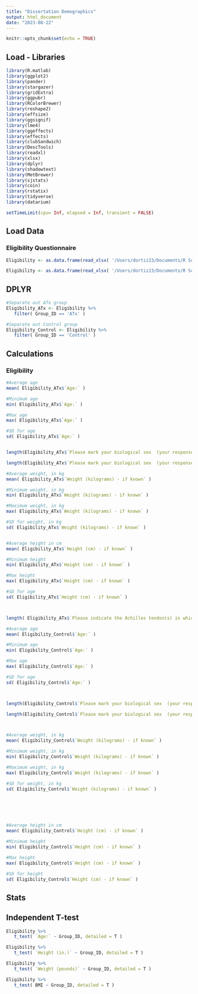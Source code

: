 ```yaml
---
title: "Dissertation Demographics"
output: html_document
date: "2023-08-22"
---
```


```r
knitr::opts_chunk$set(echo = TRUE)
```

## Load - Libraries
```r
library(R.matlab)
library(ggplot2)
library(pander)
library(stargazer)
library(gridExtra)
library(ggpubr)
library(RColorBrewer)
library(reshape2)
library(effsize)
library(ggsignif)
library(lme4)
library(ggeffects)
library(effects)
library(clubSandwich)
library(DescTools)
library(readxl)
library(xlsx)
library(dplyr)
library(shadowtext)
library(MetBrewer)
library(sjstats)
library(coin)
library(rstatix)
library(tidyverse)
library(datarium)

setTimeLimit(cpu= Inf, elapsed = Inf, transient = FALSE)
```




## Load Data


### Eligibility Questionnaire

```r


Eligibility <- as.data.frame(read_xlsx( '/Users/dortiz23/Documents/R Scripts/Dissertation/Post-Quals/Excel/Demographics/EligibilityQuestionnaire_OnlyCollected_2024-Mar-5.xlsx' ))


```



```r


Eligibility <- as.data.frame(read_xlsx( '/Users/dortiz23/Documents/R Scripts/Dissertation/Post-Quals/Excel/Demographics/EligibilityQuestionnaire_OnlyMatched_2024-Apr-26.xlsx' ))


```



## DPLYR
```r

#Separate out ATx group
Eligibility_ATx <- Eligibility %>%
   filter( Group_ID == 'ATx' )

#Separate out Control group
Eligibility_Control <- Eligibility %>%
   filter( Group_ID == 'Control' )

```



## Calculations


### Eligibility
```r

#Average age
mean( Eligibility_ATx$`Age:` )

#Minimum age
min( Eligibility_ATx$`Age:` )

#Max age
max( Eligibility_ATx$`Age:` )

#SD for age
sd( Eligibility_ATx$`Age:` )


length(Eligibility_ATx$`Please mark your biological sex  (your responses will not affect your eligibility for this study).`[ which(Eligibility_ATx$`Please mark your biological sex  (your responses will not affect your eligibility for this study).`=='Male') ] )

length(Eligibility_ATx$`Please mark your biological sex  (your responses will not affect your eligibility for this study).`[ which(Eligibility_ATx$`Please mark your biological sex  (your responses will not affect your eligibility for this study).`=='Female') ] )

#Average weight, in kg
mean( Eligibility_ATx$`Weight (kilograms) - if known` )

#Minimum weight, in kg
min( Eligibility_ATx$`Weight (kilograms) - if known` )

#Maximum weight, in kg
max( Eligibility_ATx$`Weight (kilograms) - if known` )

#SD for weight, in kg
sd( Eligibility_ATx$`Weight (kilograms) - if known` )


#Average height in cm
mean( Eligibility_ATx$`Height (cm) - if known` )

#Minimum height
min( Eligibility_ATx$`Height (cm) - if known` )

#Max height
max( Eligibility_ATx$`Height (cm) - if known` )

#SD for age
sd( Eligibility_ATx$`Height (cm) - if known` )



length( Eligibility_ATx$`Please indicate the Achilles tendon(s) in which you have experienced any symptoms`[ which( Eligibility_ATx$`Please indicate the Achilles tendon(s) in which you have experienced any symptoms` == 'Both' & Eligibility_ATx$`Please mark your biological sex  (your responses will not affect your eligibility for this study).` == 'Male' ) ] )

```


```r


#Average age
mean( Eligibility_Control$`Age:` )

#Minimum age
min( Eligibility_Control$`Age:` )

#Max age
max( Eligibility_Control$`Age:` )

#SD for age
sd( Eligibility_Control$`Age:` )



length(Eligibility_Control$`Please mark your biological sex  (your responses will not affect your eligibility for this study).`[ which(Eligibility_Control$`Please mark your biological sex  (your responses will not affect your eligibility for this study).`=='Male') ] )

length(Eligibility_Control$`Please mark your biological sex  (your responses will not affect your eligibility for this study).`[ which(Eligibility_Control$`Please mark your biological sex  (your responses will not affect your eligibility for this study).`=='Female') ] )



#Average weight, in kg
mean( Eligibility_Control$`Weight (kilograms) - if known` )

#Minimum weight, in kg
min( Eligibility_Control$`Weight (kilograms) - if known` )

#Maximum weight, in kg
max( Eligibility_Control$`Weight (kilograms) - if known` )

#SD for weight, in kg
sd( Eligibility_Control$`Weight (kilograms) - if known` )






#Average height in cm
mean( Eligibility_Control$`Height (cm) - if known` )

#Minimum height
min( Eligibility_Control$`Height (cm) - if known` )

#Max height
max( Eligibility_Control$`Height (cm) - if known` )

#SD for height
sd( Eligibility_Control$`Height (cm) - if known` )

```


## Stats

## Independent T-test
```r

Eligibility %>%
   t_test( `Age:` ~ Group_ID, detailed = T )

```

```r

Eligibility %>%
   t_test( `Height (in.)` ~ Group_ID, detailed = T )

```



```r

Eligibility %>%
   t_test( `Weight (pounds)` ~ Group_ID, detailed = T )

```




```r

Eligibility %>%
   t_test( BMI ~ Group_ID, detailed = T )

```

